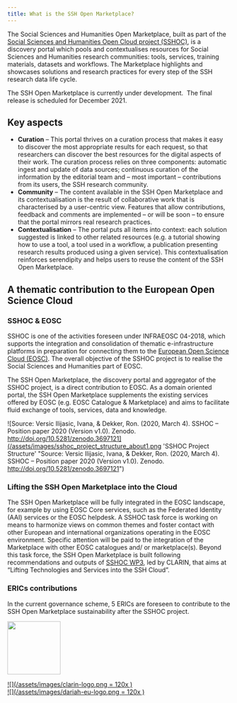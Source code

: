 ```yaml
---
title: What is the SSH Open Marketplace?
---
```

The Social Sciences and Humanities Open Marketplace, built as part of the
[Social Sciences and Humanities Open Cloud project (SSHOC)](https://www.sshopencloud.eu/),
is a discovery portal which pools and contextualises resources for Social
Sciences and Humanities research communities: tools, services, training
materials, datasets and workflows. The Marketplace highlights and showcases
solutions and research practices for every step of the SSH research data life
cycle.

The SSH Open Marketplace is currently under development.  The final release is scheduled for December 2021.

## Key aspects

* **Curation** – This portal thrives on a curation process that makes it easy to
  discover the most appropriate results for each request, so that researchers
  can discover the best resources for the digital aspects of their work. The
  curation process relies on three components: automatic ingest and update of
  data sources; continuous curation of the information by the editorial team and
  – most important – contributions from its users, the SSH research community.
* **Community** – The content available in the SSH Open Marketplace and its
  contextualisation is the result of collaborative work that is characterised by
  a user-centric view. Features that allow contributions, feedback and comments
  are implemented – or will be soon – to ensure that the portal mirrors real
  research practices.
* **Contextualisation** – The portal puts all items into context: each solution
  suggested is linked to other related resources (e.g. a tutorial showing how to
  use a tool, a tool used in a workflow, a publication presenting research
  results produced using a given service). This contextualisation reinforces
  serendipity and helps users to reuse the content of the SSH Open Marketplace.

## A thematic contribution to the European Open Science Cloud

### SSHOC & EOSC

SSHOC is one of the activities foreseen under INFRAEOSC 04-2018, which supports
the integration and consolidation of thematic e-infrastructure platforms in
preparation for connecting them to the
[European Open Science Cloud (EOSC)](https://sshopencloud.eu/sshoc-eosc). The
overall objective of the SSHOC project is to realise the Social Sciences and
Humanities part of EOSC.

The SSH Open Marketplace, the discovery portal and aggregator of the SSHOC
project, is a direct contribution to EOSC. As a domain oriented portal, the SSH
Open Marketplace supplements the existing services offered by EOSC (e.g. EOSC
Catalogue & Marketplace) and aims to facilitate fluid exchange of tools,
services, data and knowledge.

![Source: Versic Ilijasic, Ivana, & Dekker, Ron. (2020, March 4). SSHOC – Position paper 2020 (Version v1.0). Zenodo. http://doi.org/10.5281/zenodo.3697121](/assets/images/sshoc_project_structure_about1.png 'SSHOC Project Structure' "Source: Versic Ilijasic, Ivana, & Dekker, Ron. (2020, March 4). SSHOC – Position paper 2020 (Version v1.0). Zenodo. http://doi.org/10.5281/zenodo.3697121")

### Lifting the SSH Open Marketplace into the Cloud

The SSH Open Marketplace will be fully integrated in the EOSC landscape, for example by using EOSC Core services, such as the Federated Identity (AAI) services or the EOSC helpdesk. A SSHOC task force is working on means to harmonize views on common themes and foster contact with other European and international organizations operating in the EOSC environment. Specific attention will be paid to the integration of the Marketplace with other EOSC catalogues and/ or marketplace(s). Beyond this task force, the SSH Open Marketplace is built following recommendations and outputs of [SSHOC WP3](https://sshopencloud.eu/publications/deliverables?field_wp_tid%5B%5D=14), led by CLARIN, that aims at “Lifting Technologies and Services into the SSH Cloud”.

### ERICs contributions

In the current governance scheme, 5 ERICs are foreseen to contribute to the SSH Open Marketplace sustainability after the SSHOC project.

<a href="https://clarin.eu"><img src="/assets/images/clarin-logo.png" width="120"/></a>

[![](/assets/images/clarin-logo.png = 120x )](https://clarin.eu)  
[![](/assets/images/dariah-eu-logo.png = 120x )](https://dariah.eu) 